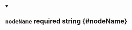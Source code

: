 
<details className="config-field" data-expandable="false" open>
<summary>

## `nodeName` <span className="config-field-required" data-required="false">required</span> <span className="config-field-type">string</span> <span className="config-field-default"></span> <span className="config-field-enum"></span> {#nodeName}



</summary>



</details>
